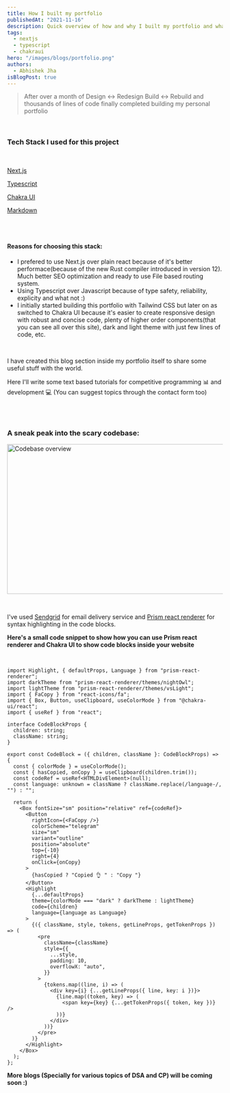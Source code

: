 ```yaml
---
title: How I built my portfolio
publishedAt: "2021-11-16"
description: Quick overview of how and why I built my portfolio and what can it do
tags:
  - nextjs
  - typescript
  - chakraui
hero: "/images/blogs/portfolio.png"
authors:
  - Abhishek Jha
isBlogPost: true
---
```


> After over a month of Design <-> Redesign Build <-> Rebuild and thousands of lines of code finally completed building my personal portfolio

<br />

### Tech Stack I used for this project

<br />

[Next.js](https://nextjs.org/)

[Typescript](https://www.typescriptlang.org/)

[Chakra UI](https://chakra-ui.com/)

[Markdown](https://mdxjs.com/)

<brl />
<br />

<br />

#### Reasons for choosing this stack:

<ul>
  <li>
    I prefered to use Next.js over plain react because of it's better
    performace(because of the new Rust compiler introduced in version 12). Much
    better SEO optimization and ready to use File based routing system.
  </li>
  <li>
    Using Typescript over Javascript because of type safety, reliability,
    explicity and what not :)
  </li>
  <li>
    I initially started building this portfolio with Tailwind CSS but later on
    as switched to Chakra UI because it's easier to create responsive design
    with robust and concise code, plenty of higher order components(that you can
    see all over this site), dark and light theme with just few lines of code,
    etc.
  </li>
</ul>

<br />

I have created this blog section inside my portfolio itself to share some useful stuff with the world.

Here I'll write some text based tutorials for competitive programming 📊 and development
💻 (You can suggest topics through the contact form too)

<br />
<br />

### A sneak peak into the scary codebase:

<Image
  src="/images/blogs/codebase.png"
  alt="Codebase overview"
  height="350px"
  width="700px"
/>

<br />

I've used [Sendgrid](https://sendgrid.com/) for email delivery service and [Prism
react renderer](https://github.com/FormidableLabs/prism-react-renderer) for
syntax highlighting in the code blocks.

**Here's a small code snippet to show how you can use Prism react renderer and Chakra UI to show code blocks inside your website**

<br />

```typescript:CodeBlock.tsx
import Highlight, { defaultProps, Language } from "prism-react-renderer";
import darkTheme from "prism-react-renderer/themes/nightOwl";
import lightTheme from "prism-react-renderer/themes/vsLight";
import { FaCopy } from "react-icons/fa";
import { Box, Button, useClipboard, useColorMode } from "@chakra-ui/react";
import { useRef } from "react";

interface CodeBlockProps {
  children: string;
  className: string;
}

export const CodeBlock = ({ children, className }: CodeBlockProps) => {
  const { colorMode } = useColorMode();
  const { hasCopied, onCopy } = useClipboard(children.trim());
  const codeRef = useRef<HTMLDivElement>(null);
  const language: unknown = className ? className.replace(/language-/, "") : "";

  return (
    <Box fontSize="sm" position="relative" ref={codeRef}>
      <Button
        rightIcon={<FaCopy />}
        colorScheme="telegram"
        size="sm"
        variant="outline"
        position="absolute"
        top={-10}
        right={4}
        onClick={onCopy}
      >
        {hasCopied ? "Copied 👌 " : "Copy "}
      </Button>
      <Highlight
        {...defaultProps}
        theme={colorMode === "dark" ? darkTheme : lightTheme}
        code={children}
        language={language as Language}
      >
        {({ className, style, tokens, getLineProps, getTokenProps }) => (
          <pre
            className={className}
            style={{
              ...style,
              padding: 10,
              overflowX: "auto",
            }}
          >
            {tokens.map((line, i) => (
              <div key={i} {...getLineProps({ line, key: i })}>
                {line.map((token, key) => (
                  <span key={key} {...getTokenProps({ token, key })} />
                ))}
              </div>
            ))}
          </pre>
        )}
      </Highlight>
    </Box>
  );
};

```

**More blogs (Specially for various topics of DSA and CP) will be coming soon :)**

<br />
